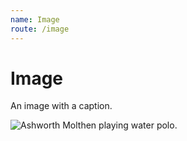 ```yaml
---
name: Image
route: /image
---
```



# Image

An image with a caption.

<PropsTable of={Image} />

<Playground>
  <Image url="http://dailybruin.com/images/2018/10/web.sp_.mwp_.nbk_.ADX_-640x461.jpg"
  caption="Freshman attacker Ashworth Molthen has registered 21 goals on the season, finding the back of the net in 13 of the 16 games so far this year for UCLA men’s water polo. UCLA is one of two teams remaining in the MPSF conference that remains undefeated."
  credit="Amy Dixon/Photo editor"
  alt="Ashworth Molthen playing water polo." />
</Playground>
